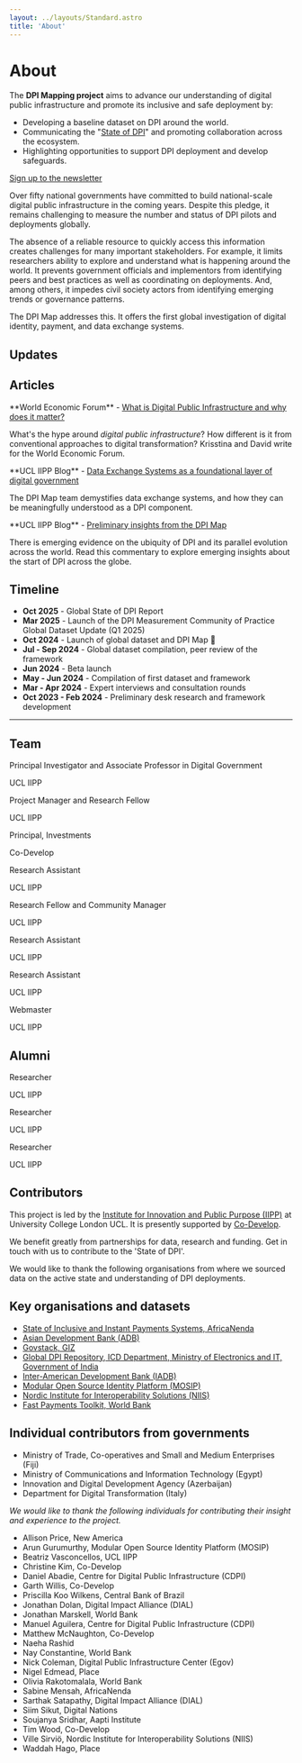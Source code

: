 ```yaml
---
layout: ../layouts/Standard.astro
title: 'About'
---
```



# About

The **DPI Mapping project** aims to advance our understanding of digital public infrastructure and promote its inclusive and safe deployment by:

- Developing a baseline dataset on DPI around the world.
- Communicating the "[State of DPI](/global-state-of-dpi/)" and promoting collaboration across the ecosystem.
- Highlighting opportunities to support DPI deployment and develop safeguards.

<div class="text-center py-4"><a href="https://forms.gle/dhoXGR9M6fVAoDKt7" class="button-blue">Sign up to the newsletter</a></div>

Over fifty national governments have committed to build national-scale digital public infrastructure in the coming years. Despite this pledge, it remains challenging to measure the number and status of DPI pilots and deployments globally. 

The absence of a reliable resource to quickly access this information creates challenges for many important stakeholders. For example, it limits researchers ability to explore and understand what is happening around the world. It prevents government officials and implementors from identifying peers and best practices as well as coordinating on deployments. And, among others, it impedes civil society actors from identifying emerging trends or governance patterns.

The DPI Map addresses this. It offers the first global investigation of digital identity, payment, and data exchange systems.

## Updates

<Blog />

## Articles

<Card class="bg-zinc-50 mb-4">
**World Economic Forum** - <a href="https://www.weforum.org/stories/2024/12/can-digital-public-infrastructure-help-guide-the-transformation/">What is Digital Public Infrastructure and why does it matter?</a>

What's the hype around _digital public infrastructure_? How different is it from conventional approaches to digital transformation? Krisstina and David write for the World Economic Forum.
</Card>

<Card class="bg-zinc-50 mb-4">
**UCL IIPP Blog** - <a href="https://medium.com/iipp-blog/data-exchange-system-as-a-foundational-layer-of-digital-government-ee0ebad7bd5c">Data Exchange Systems as a foundational layer of digital government</a>

The DPI Map team demystifies data exchange systems, and how they can be meaningfully understood as a DPI component.
</Card>

<Card class="bg-zinc-50">
**UCL IIPP Blog** - <a href="https://medium.com/iipp-blog/what-do-we-know-about-the-state-of-dpi-in-the-world-preliminary-insights-from-the-dpi-map-51d5e49f299b">Preliminary insights from the DPI Map</a>

There is emerging evidence on the ubiquity of DPI and its parallel evolution across the world. Read this commentary to explore emerging insights about the start of DPI across the globe. 
</Card>


## Timeline

- **Oct 2025** - Global State of DPI Report
- **Mar 2025** - Launch of the DPI Measurement Community of Practice Global Dataset Update (Q1 2025)
- **Oct 2024** - Launch of global dataset and DPI Map 🚀
- **Jul - Sep 2024** - Global dataset compilation, peer review of the framework
- **Jun 2024** - Beta launch
- **May - Jun 2024** - Compilation of first dataset and framework
- **Mar - Apr 2024** - Expert interviews and consultation rounds
- **Oct 2023 - Feb 2024** - Preliminary desk research and framework development


---

## Team

<div class="grid gap-3 grid-cols-2 sm:grid-cols-3 md:grid-cols-4 md:-mx-8 content-start">

<TeamCard name="David Eaves" link="https://profiles.ucl.ac.uk/89749-david-eaves" imgSrc="/about/_david.jpg">
  Principal Investigator and Associate Professor in Digital Government
  
  UCL IIPP
</TeamCard>

<TeamCard name="Krisstina Rao" link="https://de.linkedin.com/in/krisstina-rao" imgSrc="/about/_krisstina.jpg">
Project Manager and Research Fellow

UCL IIPP
</TeamCard>

<TeamCard name="Jordan Sandman" link="https://www.codevelop.fund/team" imgSrc="/about/_jordan.jpg">
Principal, Investments

Co-Develop
</TeamCard>

<TeamCard name="Michelle Wronski" link="https://www.linkedin.com/in/michelle-wronski-464006164/" imgSrc="/about/_michelle.jpg">
Research Assistant

UCL IIPP
</TeamCard>

<TeamCard name="Mitchel Pass" link="https://www.linkedin.com/in/mitch-alexander-52524b159/" imgSrc="/about/_mitchel.jpg">
Research Fellow and Community Manager

UCL IIPP
</TeamCard>

<TeamCard name="Erik Paessler" link="https://www.linkedin.com/in/erik-paessler/" imgSrc="/about/_erik.jpg">
Research Assistant

UCL IIPP
</TeamCard>

<TeamCard name="Jordyn Fetter" link="https://www.linkedin.com/in/jordyn-fetter" imgSrc="/about/_jordyn.jpg">
Research Assistant

UCL IIPP
</TeamCard>

<TeamCard name="Oli Evans" link="https://oli.zilla.org.uk/" imgSrc="/about/olizilla.svg">
Webmaster

UCL IIPP
</TeamCard>


</div>


## Alumni

<div class="grid gap-3 grid-cols-2 sm:grid-cols-3 md:grid-cols-4 md:-mx-8 content-start">

<TeamCard name="Anjum Dhamija" link="https://www.linkedin.com/in/anjum-dhamija/" imgSrc="/about/_anjum.jpg">
Researcher

UCL IIPP
</TeamCard>

<TeamCard name="Giulia Lanzuolo" link="https://www.linkedin.com/in/giulialanzuolo/" imgSrc="/about/_giulia.jpg">
Researcher

UCL IIPP
</TeamCard>

<TeamCard name="Kassim Vera" link="https://www.linkedin.com/in/kassimvera/" imgSrc="/about/_kassim.jpg">
Researcher

UCL IIPP
</TeamCard>

</div>


## Contributors

This project is led by the [Institute for Innovation and Public Purpose (IIPP)](https://www.ucl.ac.uk/bartlett/public-purpose) at University College London UCL. It is presently supported by [Co-Develop](https://www.codevelop.fund/).

<aside>

We benefit greatly from partnerships for data, research and funding. Get in touch with us to contribute to the 'State of DPI'.

</aside>

We would like to thank the following organisations from where we sourced data on the active state and understanding of DPI deployments.

## Key organisations and datasets

- [State of Inclusive and Instant Payments Systems, AfricaNenda](https://www.africanenda.org/en/siips2023)
- [Asian Development Bank (ADB)](https://www.adb.org/)
- [Govstack, GIZ](https://www.govstack.global/)
- [Global DPI Repository, ICD Department, Ministry of Electronics and IT, Government of India](https://www.dpi.global/)
- [Inter-American Development Bank (IADB)](https://www.iadb.org/en)
- [Modular Open Source Identity Platform (MOSIP)](https://www.mosip.io/)
- [Nordic Institute for Interoperability Solutions (NIIS)](https://www.niis.org/)
- [Fast Payments Toolkit, World Bank](https://fastpayments.worldbank.org/)

## Individual contributors from governments

- Ministry of Trade, Co-operatives and Small and Medium Enterprises (Fiji)
- Ministry of Communications and Information Technology (Egypt)
- Innovation and Digital Development Agency (Azerbaijan)
- Department for Digital Transformation (Italy)

_We would like to thank the following individuals for contributing their insight and experience to the project._

- Allison Price, New America
- Arun Gurumurthy, Modular Open Source Identity Platform (MOSIP)
- Beatriz Vasconcellos, UCL IIPP
- Christine Kim, Co-Develop
- Daniel Abadie, Centre for Digital Public Infrastructure (CDPI)
- Garth Willis, Co-Develop
- Priscilla Koo Wilkens, Central Bank of Brazil
- Jonathan Dolan, Digital Impact Alliance (DIAL)
- Jonathan Marskell, World Bank
- Manuel Aguilera, Centre for Digital Public Infrastructure (CDPI)
- Matthew McNaughton, Co-Develop
- Naeha Rashid
- Nay Constantine, World Bank
- Nick Coleman, Digital Public Infrastructure Center (Egov)
- Nigel Edmead, Place
- Olivia Rakotomalala, World Bank
- Sabine Mensah, AfricaNenda
- Sarthak Satapathy, Digital Impact Alliance (DIAL)
- Siim Sikut, Digital Nations
- Soujanya Sridhar, Aapti Institute
- Tim Wood, Co-Develop
- Ville Sirviö, Nordic Institute for Interoperability Solutions (NIIS)
- Waddah Hago, Place


